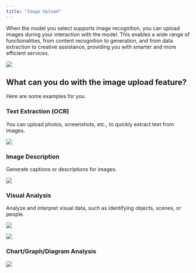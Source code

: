 ```yaml
---
title: "Image Upload"
---
```


When the model you select supports image recognition, you can upload images during your interaction with the model. This enables a wide range of functionalities, from content recognition to generation, and from data extraction to creative assistance, providing you with smarter and more efficient services.

![](../images/image-upload/image-upload.png)

## **What can you do with the image upload feature?**

Here are some examples for you.

### **Text Extraction (OCR)**

You can upload photos, screenshots, etc., to quickly extract text from images.

![](../images/image-upload/text-extraciton.png)

### **Image Description**

Generate captions or descriptions for images.

![](../images/image-upload/image-description.png)

### Visual Analysis

Analyze and interpret visual data, such as identifying objects, scenes, or people.

![](../images/image-upload/visual-analysis-1.png)

![](../images/image-upload/visual-analysis-2.png)

### Chart/Graph/Diagram Analysis

![](../images/image-upload/chart-analysis.png)